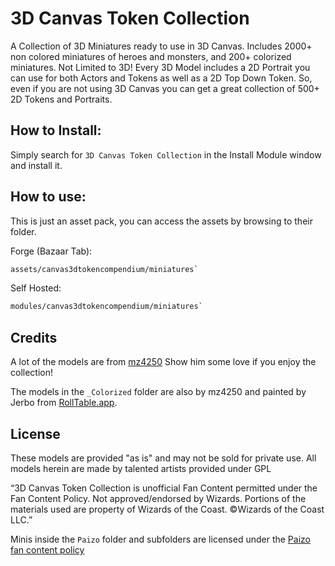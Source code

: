 
# 3D Canvas Token Collection
<ModuleInfo/>
A Collection of 3D Miniatures ready to use in 3D Canvas. Includes 2000+ non colored miniatures of heroes and monsters, and 200+ colorized miniatures.

<Callout type="info" emoji="ℹ️">
Not Limited to 3D! Every 3D Model includes a 2D Portrait you can use for both Actors and Tokens as well as a 2D Top Down Token. So, even if you are not using 3D Canvas you can get a great collection of 500+ 2D Tokens and Portraits.
</Callout>

## How to Install:

Simply search for `3D Canvas Token Collection` in the Install Module window and install it.

## How to use:

This is just an asset pack, you can access the assets by browsing to their folder.

Forge (Bazaar Tab):
```txt copy
assets/canvas3dtokencompendium/miniatures`
```

Self Hosted:
```txt copy
modules/canvas3dtokencompendium/miniatures`
```

## Credits

A lot of the models are from [mz4250](https://www.patreon.com/mz4250) Show him some love if you enjoy the collection!

The models in the `_Colorized` folder are also by mz4250 and painted by Jerbo from [RollTable.app](https://rolltable.app/).

## License

These models are provided "as is" and may not be sold for private use. All models herein are made by talented artists provided under GPL

“3D Canvas Token Collection is unofficial Fan Content permitted under the Fan Content Policy. Not approved/endorsed by Wizards. Portions of the materials used are property of Wizards of the Coast. ©Wizards of the Coast LLC.”

Minis inside the `Paizo` folder and subfolders are licensed under the [Paizo fan content policy](https://paizo.com/community/communityuse)